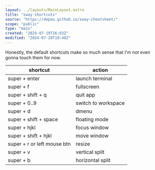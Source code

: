 ```yaml
---
layout: ../layouts/MainLayout.astro
title: "sway-shortcuts"
source: "https://depau.github.io/sway-cheatsheet/"
scope: "public"
type: "main"
created: "2024-07-19T16:03Z"
modified: "2024-07-20T10:40Z"
---
```


Honestly, the default shortcuts make so much sense that I'm not even gonna touch them for now.

| shortcut                    | action              |
| --------------------------- | ------------------- |
| super + enter               | launch terminal     |
| super + f                   | fullscreen          |
| super + shift + q           | quit app            |
| super + 0..9                | switch to workspace |
| super + d                   | dmenu               |
| super + shift + space       | floating mode       |
| super + hjkl                | focus window        |
| super + shift + hjkl        | move window         |
| super + r or left mouse btn | resize              |
| super + v                   | vertical split      |
| super + b                   | horizontal split    |